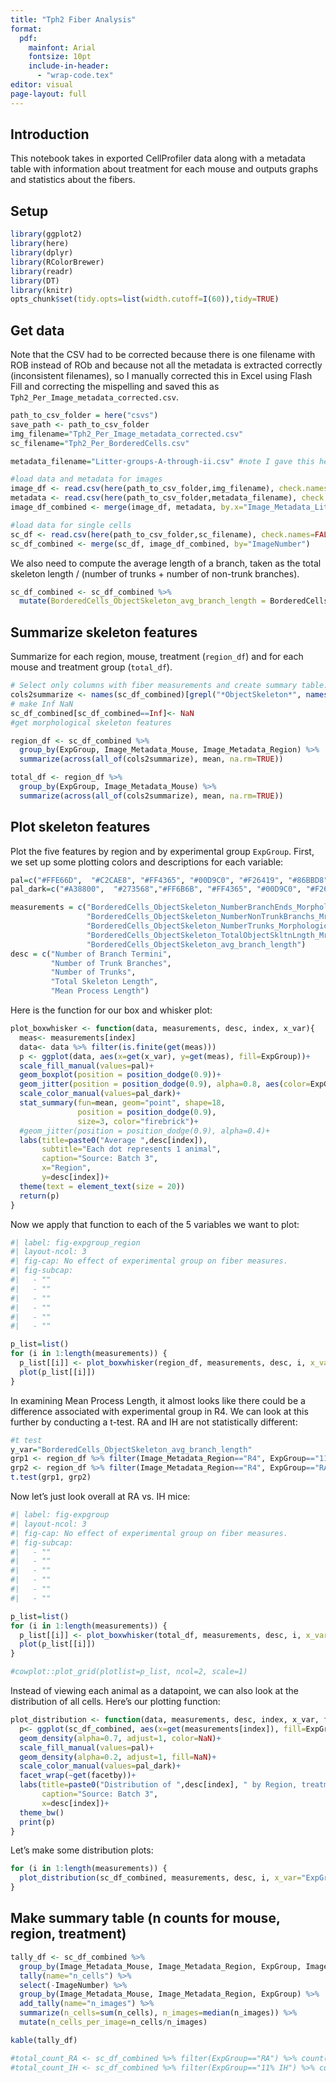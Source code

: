 ```yaml
---
title: "Tph2 Fiber Analysis"
format: 
  pdf:
    mainfont: Arial
    fontsize: 10pt
    include-in-header: 
      - "wrap-code.tex"
editor: visual
page-layout: full
---
```


## Introduction

This notebook takes in exported CellProfiler data along with a metadata table with information about treatment for each mouse and outputs graphs and statistics about the fibers.

## Setup

```r
library(ggplot2)
library(here)
library(dplyr)
library(RColorBrewer)
library(readr)
library(DT)
library(knitr)
opts_chunk$set(tidy.opts=list(width.cutoff=I(60)),tidy=TRUE)
```

## Get data

Note that the CSV had to be corrected because there is one filename with ROB instead of ROb and because not all the metadata is extracted correctly (inconsistent filenames), so I manually corrected this in Excel using Flash Fill and correcting the mispelling and saved this as `Tph2_Per_Image_metadata_corrected.csv`.

```r
path_to_csv_folder = here("csvs")
save_path <- path_to_csv_folder
img_filename="Tph2_Per_Image_metadata_corrected.csv"
sc_filename="Tph2_Per_BorderedCells.csv"

metadata_filename="Litter-groups-A-through-ii.csv" #note I gave this headings

#load data and metadata for images
image_df <- read.csv(here(path_to_csv_folder,img_filename), check.names=FALSE)
metadata <- read.csv(here(path_to_csv_folder,metadata_filename), check.names = FALSE)
image_df_combined <- merge(image_df, metadata, by.x="Image_Metadata_Litter", by.y="Litter")

#load data for single cells
sc_df <- read.csv(here(path_to_csv_folder,sc_filename), check.names=FALSE)
sc_df_combined <- merge(sc_df, image_df_combined, by="ImageNumber")
```

We also need to compute the average length of a branch, taken as the total skeleton length / (number of trunks + number of non-trunk branches).

```r
sc_df_combined <- sc_df_combined %>% 
  mutate(BorderedCells_ObjectSkeleton_avg_branch_length = BorderedCells_ObjectSkeleton_TotalObjectSkltnLngth_MrphlgclSkltn/(BorderedCells_ObjectSkeleton_NumberNonTrunkBranchs_MrphlgclSkltn+BorderedCells_ObjectSkeleton_NumberTrunks_MorphologicalSkeleton))
```

## Summarize skeleton features

Summarize for each region, mouse, treatment (`region_df`) and for each mouse and treatment group (`total_df`).

```r
# Select only columns with fiber measurements and create summary table:
cols2summarize <- names(sc_df_combined)[grepl("*ObjectSkeleton*", names(sc_df_combined))] 
# make Inf NaN
sc_df_combined[sc_df_combined==Inf]<- NaN
#get morphological skeleton features

region_df <- sc_df_combined %>% 
  group_by(ExpGroup, Image_Metadata_Mouse, Image_Metadata_Region) %>%
  summarize(across(all_of(cols2summarize), mean, na.rm=TRUE))

total_df <- region_df %>% 
  group_by(ExpGroup, Image_Metadata_Mouse) %>%
  summarize(across(all_of(cols2summarize), mean, na.rm=TRUE))
```

## Plot skeleton features

Plot the five features by region and by experimental group `ExpGroup`. First, we set up some plotting colors and descriptions for each variable:

```r
pal=c("#FFE66D",  "#C2CAE8", "#FF4365", "#00D9C0", "#F26419", "#86BBD8")
pal_dark=c("#A38800",  "#273568","#FF6B6B", "#FF4365", "#00D9C0", "#F26419", "#86BBD8")

measurements = c("BorderedCells_ObjectSkeleton_NumberBranchEnds_MorphologicalSkltn", 
                 "BorderedCells_ObjectSkeleton_NumberNonTrunkBranchs_MrphlgclSkltn",
                 "BorderedCells_ObjectSkeleton_NumberTrunks_MorphologicalSkeleton",
                 "BorderedCells_ObjectSkeleton_TotalObjectSkltnLngth_MrphlgclSkltn",
                 "BorderedCells_ObjectSkeleton_avg_branch_length")
desc = c("Number of Branch Termini",
         "Number of Trunk Branches",
         "Number of Trunks",
         "Total Skeleton Length",
         "Mean Process Length")
```

Here is the function for our box and whisker plot:

```r
plot_boxwhisker <- function(data, measurements, desc, index, x_var){
  meas<- measurements[index]
  data<- data %>% filter(is.finite(get(meas)))
  p <- ggplot(data, aes(x=get(x_var), y=get(meas), fill=ExpGroup))+
  scale_fill_manual(values=pal)+
  geom_boxplot(position = position_dodge(0.9))+
  geom_jitter(position = position_dodge(0.9), alpha=0.8, aes(color=ExpGroup))+
  scale_color_manual(values=pal_dark)+
  stat_summary(fun=mean, geom="point", shape=18,
               position = position_dodge(0.9),
               size=3, color="firebrick")+
  #geom_jitter(position = position_dodge(0.9), alpha=0.4)+
  labs(title=paste0("Average ",desc[index]), 
       subtitle="Each dot represents 1 animal",
       caption="Source: Batch 3",
       x="Region",
       y=desc[index])+
  theme(text = element_text(size = 20))
  return(p)
}
```

Now we apply that function to each of the 5 variables we want to plot:

```r
#| label: fig-expgroup_region
#| layout-ncol: 3
#| fig-cap: No effect of experimental group on fiber measures.
#| fig-subcap: 
#|   - ""
#|   - ""
#|   - ""
#|   - ""
#|   - ""
#|   - ""

p_list=list()
for (i in 1:length(measurements)) {
  p_list[[i]] <- plot_boxwhisker(region_df, measurements, desc, i, x_var="Image_Metadata_Region")
  plot(p_list[[i]])
}
```

In examining Mean Process Length, it almost looks like there could be a difference associated with experimental group in R4. We can look at this further by conducting a t-test. RA and IH are not statistically different:

```r
#t test
y_var="BorderedCells_ObjectSkeleton_avg_branch_length"
grp1 <- region_df %>% filter(Image_Metadata_Region=="R4", ExpGroup=="11% IH") %>% pull(y_var)
grp2 <- region_df %>% filter(Image_Metadata_Region=="R4", ExpGroup=="RA") %>% pull(y_var)
t.test(grp1, grp2)
```

Now let's just look overall at RA vs. IH mice:

```r
#| label: fig-expgroup
#| layout-ncol: 3
#| fig-cap: No effect of experimental group on fiber measures.
#| fig-subcap: 
#|   - ""
#|   - ""
#|   - ""
#|   - ""
#|   - ""
#|   - ""

p_list=list()
for (i in 1:length(measurements)) {
  p_list[[i]] <- plot_boxwhisker(total_df, measurements, desc, i, x_var="ExpGroup")
  plot(p_list[[i]])
}

#cowplot::plot_grid(plotlist=p_list, ncol=2, scale=1)
```

Instead of viewing each animal as a datapoint, we can also look at the distribution of all cells. Here's our plotting function:

```r
plot_distribution <- function(data, measurements, desc, index, x_var, facetby){
  p<- ggplot(sc_df_combined, aes(x=get(measurements[index]), fill=ExpGroup, color=ExpGroup))+
  geom_density(alpha=0.7, adjust=1, color=NaN)+
  scale_fill_manual(values=pal)+
  geom_density(alpha=0.2, adjust=1, fill=NaN)+
  scale_color_manual(values=pal_dark)+
  facet_wrap(~get(facetby))+
  labs(title=paste0("Distribution of ",desc[index], " by Region, treatment"), 
       caption="Source: Batch 3",
       x=desc[index])+
  theme_bw()
  print(p)
}
```

Let's make some distribution plots:

```r
for (i in 1:length(measurements)) {
  plot_distribution(sc_df_combined, measurements, desc, i, x_var="ExpGroup", facetby="Image_Metadata_Region")
}
```

## Make summary table (n counts for mouse, region, treatment)

```r
tally_df <- sc_df_combined %>% 
  group_by(Image_Metadata_Mouse, Image_Metadata_Region, ExpGroup, ImageNumber) %>%
  tally(name="n_cells") %>% 
  select(-ImageNumber) %>% 
  group_by(Image_Metadata_Mouse, Image_Metadata_Region, ExpGroup) %>% 
  add_tally(name="n_images") %>%
  summarize(n_cells=sum(n_cells), n_images=median(n_images)) %>%
  mutate(n_cells_per_image=n_cells/n_images)

kable(tally_df)

#total_count_RA <- sc_df_combined %>% filter(ExpGroup=="RA") %>% count() %>% pull()
#total_count_IH <- sc_df_combined %>% filter(ExpGroup=="11% IH") %>% count() %>% pull()
```
